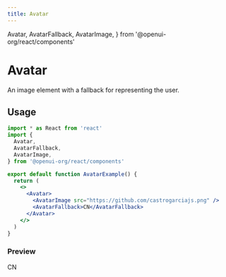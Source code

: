 ```yaml
---
title: Avatar
---
```


  Avatar,
  AvatarFallback,
  AvatarImage,
} from '@openui-org/react/components'

# Avatar

An image element with a fallback for representing the user.

## Usage

```jsx
import * as React from 'react'
import {
  Avatar,
  AvatarFallback,
  AvatarImage,
} from '@openui-org/react/components'

export default function AvatarExample() {
  return (
    <>
      <Avatar>
        <AvatarImage src="https://github.com/castrogarciajs.png" />
        <AvatarFallback>CN</AvatarFallback>
      </Avatar>
    </>
  )
}
```

### Preview

<Preview>
  <Avatar>
    <AvatarImage src="https://github.com/castrogarciajs.png" />
    <AvatarFallback>CN</AvatarFallback>
  </Avatar>
</Preview>
